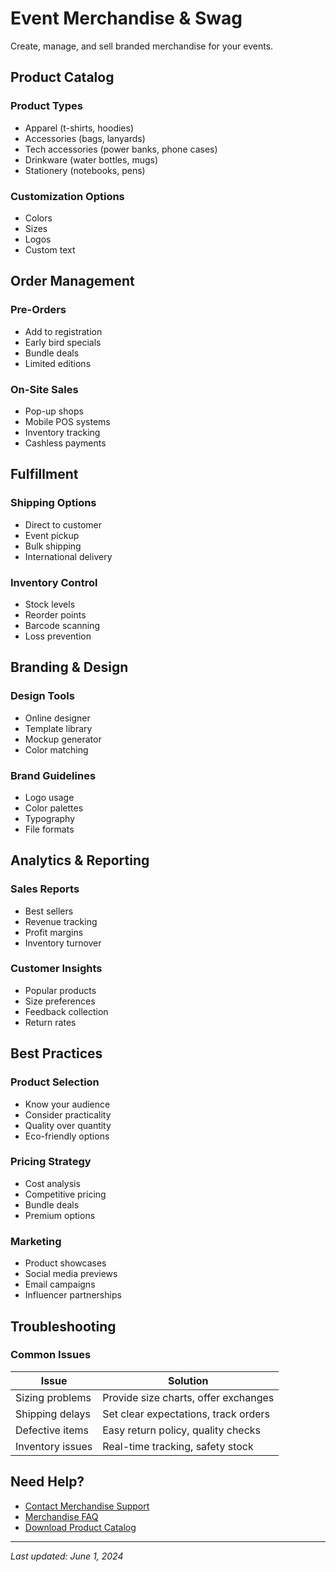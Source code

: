 # Event Merchandise & Swag

Create, manage, and sell branded merchandise for your events.

## Product Catalog

### Product Types
- Apparel (t-shirts, hoodies)
- Accessories (bags, lanyards)
- Tech accessories (power banks, phone cases)
- Drinkware (water bottles, mugs)
- Stationery (notebooks, pens)

### Customization Options
- Colors
- Sizes
- Logos
- Custom text

## Order Management

### Pre-Orders
- Add to registration
- Early bird specials
- Bundle deals
- Limited editions

### On-Site Sales
- Pop-up shops
- Mobile POS systems
- Inventory tracking
- Cashless payments

## Fulfillment

### Shipping Options
- Direct to customer
- Event pickup
- Bulk shipping
- International delivery

### Inventory Control
- Stock levels
- Reorder points
- Barcode scanning
- Loss prevention

## Branding & Design

### Design Tools
- Online designer
- Template library
- Mockup generator
- Color matching

### Brand Guidelines
- Logo usage
- Color palettes
- Typography
- File formats

## Analytics & Reporting

### Sales Reports
- Best sellers
- Revenue tracking
- Profit margins
- Inventory turnover

### Customer Insights
- Popular products
- Size preferences
- Feedback collection
- Return rates

## Best Practices

### Product Selection
- Know your audience
- Consider practicality
- Quality over quantity
- Eco-friendly options

### Pricing Strategy
- Cost analysis
- Competitive pricing
- Bundle deals
- Premium options

### Marketing
- Product showcases
- Social media previews
- Email campaigns
- Influencer partnerships

## Troubleshooting

### Common Issues
| Issue | Solution |
|-------|----------|
| Sizing problems | Provide size charts, offer exchanges |
| Shipping delays | Set clear expectations, track orders |
| Defective items | Easy return policy, quality checks |
| Inventory issues | Real-time tracking, safety stock |

## Need Help?
- [Contact Merchandise Support](#)
- [Merchandise FAQ](/troubleshooting/faq#merchandise)
- [Download Product Catalog](#)

---
*Last updated: June 1, 2024*
